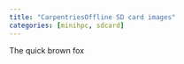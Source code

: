 ```yaml
---
title: "CarpentriesOffline SD card images"
categories: [minihpc, sdcard]
---
```


The quick brown fox

